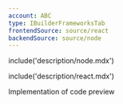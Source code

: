 ```yaml
---
account: ABC
type: IBuilderFrameworksTab
frontendSource: source/react
backendSource: source/node
---
```


<IBuilderStep name="Set up the server" />

include('description/node.mdx')

<IBuilderStep name="Build your checkout" />

include('description/react.mdx')

<IBuilderCodePreview>

Implementation of code preview 

</IBuilderCodePreview>